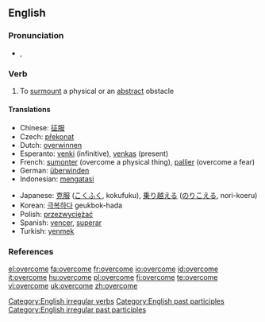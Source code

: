==English==

===Pronunciation===
*{{IPA|/'ɔvəɻkɒm/}}, {{SAMPA|/'ov@r\`k@m/}}

===Verb===
{{en-verb|overcomes|overcoming|overcame|overcome}}

# To [[surmount]] a physical or an [[abstract]] obstacle

====Translations====
{{top}}
*Chinese: [[征服]]
*Czech: [[překonat]]
*Dutch: [[overwinnen]]
*Esperanto: [[venki]] (infinitive), [[venkas]] (present)
*French: [[sumonter]] (overcome a physical thing), [[pallier]] (overcome a fear)
*German: [[überwinden]]
*Indonesian: [[atas|mengatasi]]
{{mid}}
*Japanese: [[克服]] ([[こくふく]], kokufuku), [[乗り越える]] ([[のりこえる]], nori-koeru)
*Korean: [[극복하다]] geukbok-hada
*Polish: [[przezwyciężać]]
*Spanish: [[vencer]], [[superar]]
*Turkish: [[yenmek]]
{{bottom}}

===References===
{{R:Century 1911}}
{{R:Webster 1913}}

[[Category:English irregular verbs]]
[[Category:English past participles]]
[[Category:English irregular past participles]]

[[el:overcome]]
[[fa:overcome]]
[[fr:overcome]]
[[io:overcome]]
[[id:overcome]]
[[it:overcome]]
[[hu:overcome]]
[[pl:overcome]]
[[fi:overcome]]
[[te:overcome]]
[[vi:overcome]]
[[uk:overcome]]
[[zh:overcome]]